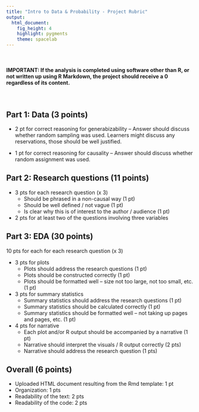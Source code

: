 ```yaml
---
title: "Intro to Data & Probability - Project Rubric"
output: 
  html_document: 
    fig_height: 4
    highlight: pygments
    theme: spacelab
---
```


<br>

#### IMPORTANT: If the analysis is completed using software other than R, or not written up using R Markdown, the project should receive a 0 regardless of its content.

<br>

## Part 1: Data (3 points)

- 2 pt for correct reasoning for generabizability -- Answer should discuss whether 
random sampling was used. Learners might discuss any reservations, those should be well justified.

- 1 pt for correct reasoning for causality -- Answer should discuss whether 
random assignment was used.

## Part 2: Research questions (11 points)

- 3 pts for each research question (x 3)
    + Should be phrased in a non-causal way (1 pt)
    + Should be well defined / not vague (1 pt)
    + Is clear why this is of interest to the author / audience (1 pt)

- 2 pts for at least two of the questions involving three variables
    
## Part 3: EDA (30 points)

10 pts for each for each research question (x 3) 

- 3 pts for plots
    + Plots should address the research questions (1 pt)
    + Plots should be constructed correctly (1 pt)
    + Plots should be formatted well -- size not too large, not too small, etc. (1 pt)

- 3 pts for summary statistics
    + Summary statistics should address the research questions (1 pt)
    + Summary statistics should be calculated correctly (1 pt)
    + Summary statistics should be formatted well -- not taking up pages and pages, etc. (1 pt)
    
- 4 pts for narrative
    + Each plot and/or R output should be accompanied by a narrative (1 pt)
    + Narrative should interpret the visuals / R output correctly (2 pts)
    + Narrative should address the research question (1 pts)
  
## Overall (6 points)

- Uploaded HTML document resulting from the Rmd template: 1 pt
- Organization: 1 pts
- Readability of the text: 2 pts
- Readability of the code: 2 pts